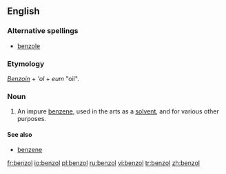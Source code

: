 ==English==

===Alternative spellings===
*[[benzole]]

===Etymology===
''[[Benzoin]]'' + {{L.}} '''ol'' + ''eum'' "oil".

===Noun===
{{en-noun}}

# {{organic chemistry}} An impure [[benzene]], used in the arts as a [[solvent]], and for various other purposes.

====See also====
*[[benzene]]

[[fr:benzol]]
[[io:benzol]]
[[pl:benzol]]
[[ru:benzol]]
[[vi:benzol]]
[[tr:benzol]]
[[zh:benzol]]